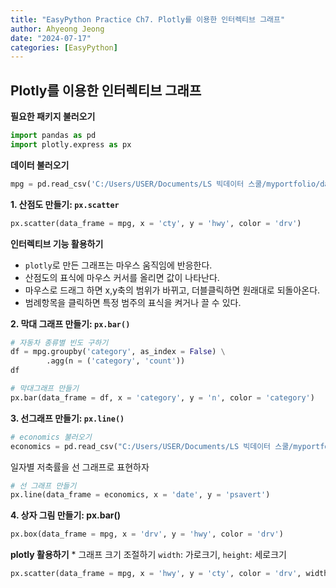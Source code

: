 ```yaml
---
title: "EasyPython Practice Ch7. Plotly를 이용한 인터렉티브 그래프" 
author: Ahyeong Jeong 
date: "2024-07-17" 
categories: [EasyPython]
---
```


## Plotly를 이용한 인터렉티브 그래프

**필요한 패키지 불러오기**

```python
import pandas as pd
import plotly.express as px
```

**데이터 불러오기**

```python
mpg = pd.read_csv('C:/Users/USER/Documents/LS 빅데이터 스쿨/myportfolio/data/mpg.csv')
```

**1. 산점도 만들기: `px.scatter`**

```python
px.scatter(data_frame = mpg, x = 'cty', y = 'hwy', color = 'drv')
```

**인터렉티브 기능 활용하기**

-   `plotly`로 만든 그래프는 마우스 움직임에 반응한다.
-   산점도의 표식에 마우스 커서를 올리면 값이 나타난다.
-   마우스로 드래그 하면 x,y축의 범위가 바뀌고, 더블클릭하면 원래대로 되돌아온다.
-   범례항목을 클릭하면 특정 범주의 표식을 켜거나 끌 수 있다.

**2. 막대 그래프 만들기: `px.bar()`**

```python
# 자동차 종류별 빈도 구하기
df = mpg.groupby('category', as_index = False) \
        .agg(n = ('category', 'count'))
df
```

```python
# 막대그래프 만들기
px.bar(data_frame = df, x = 'category', y = 'n', color = 'category')
```

**3. 선그래프 만들기: `px.line()`**

```python
# economics 불러오기
economics = pd.read_csv("C:/Users/USER/Documents/LS 빅데이터 스쿨/myportfolio/data/economics.csv")
```

일자별 저축률을 선 그래프로 표현하자

```python
# 선 그래프 만들기
px.line(data_frame = economics, x = 'date', y = 'psavert')
```

**4. 상자 그림 만들기: px.bar()**

```python
px.box(data_frame = mpg, x = 'drv', y = 'hwy', color = 'drv')
```

**plotly 활용하기** \* 그래프 크기 조절하기 `width`: 가로크기, `height`: 세로크기

```python
px.scatter(data_frame = mpg, x = 'hwy', y = 'cty', color = 'drv', width = 600, height = 400)
```
